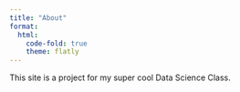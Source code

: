 ```yaml
---
title: "About"
format:
  html:
    code-fold: true
    theme: flatly
---
```


This site is a project for my super cool Data Science Class. 
